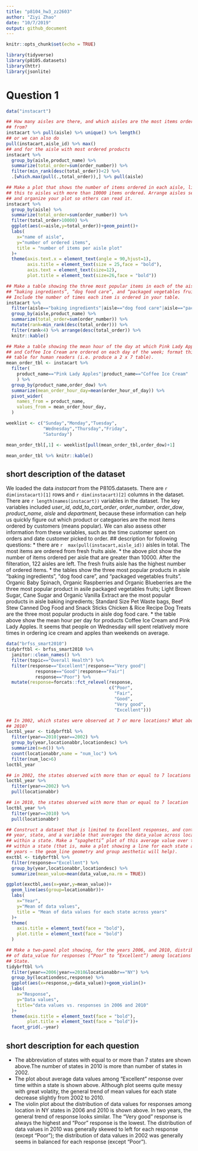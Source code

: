 ```yaml
---
title: "p8104_hw3_zz2603"
author: "Ziyi Zhao"
date: "10/7/2019"
output: github_document
---
```


```r
knitr::opts_chunk$set(echo = TRUE)

library(tidyverse)
library(p8105.datasets)
library(httr)
library(jsonlite)

```

# Question 1
```r
data("instacart")

## How many aisles are there, and which aisles are the most items ordered 
## from?
instacart %>% pull(aisle) %>% unique() %>% length()
## or we can also do
pull(instacart,aisle_id) %>% max()
## and for the aisle with most ordered products
instacart %>% 
  group_by(aisle,product_name) %>% 
  summarize(total_order=sum(order_number)) %>% 
  filter(min_rank(desc(total_order))<2) %>% 
  .[which.max(pull(.,total_order)),] %>% pull(aisle)

## Make a plot that shows the number of items ordered in each aisle, limiting 
## this to aisles with more than 10000 items ordered. Arrange aisles sensibly,
## and organize your plot so others can read it.
instacart %>% 
  group_by(aisle) %>%
  summarize(total_order=sum(order_number)) %>% 
  filter(total_order>10000) %>% 
  ggplot(aes(x=aisle,y=total_order))+geom_point()+
  labs(
    x="name of aisle",
    y="number of ordered items",
    title = "number of items per aisle plot"
  )+
  theme(axis.text.x = element_text(angle = 90,hjust=1),
        axis.title = element_text(size = 25,face = "bold"),
        axis.text = element_text(size=12),
        plot.title = element_text(size=26,face = "bold"))

## Make a table showing the three most popular items in each of the aisles 
## “baking ingredients”, “dog food care”, and “packaged vegetables fruits”. 
## Include the number of times each item is ordered in your table.
instacart %>% 
  filter(aisle=="baking ingredients"|aisle=="dog food care"|aisle=="packaged vegetables fruits") %>% 
  group_by(aisle,product_name) %>% 
  summarize(total_order=sum(order_number)) %>% 
  mutate(rank=min_rank(desc(total_order))) %>% 
  filter(rank<4) %>% arrange(desc(total_order)) %>% 
  knitr::kable()

## Make a table showing the mean hour of the day at which Pink Lady Apples 
## and Coffee Ice Cream are ordered on each day of the week; format this 
## table for human readers (i.e. produce a 2 x 7 table).
mean_order_tbl <- instacart %>% 
  filter(
    product_name=="Pink Lady Apples"|product_name=="Coffee Ice Cream"
    ) %>% 
  group_by(product_name,order_dow) %>% 
  summarize(mean_order_hour_day=mean(order_hour_of_day)) %>% 
  pivot_wider(
    names_from = product_name,
    values_from = mean_order_hour_day,
  )

weeklist <- c("Sunday","Monday","Tuesday",
              "Wednesday","Thursday","Friday",
              "Saturday")

mean_order_tbl[,1] <- weeklist[pull(mean_order_tbl,order_dow)+1]

mean_order_tbl %>% knitr::kable()
```
## short description of the dataset
We loaded the data *instacart* from the P8105.datasets. There are `r dim(instacart)[1]` rows and `r dim(instacart)[2]` columns in the dataset. There are `r length(names(instacart))` variables in the dataset. The key variables included *user_id*, *add_to_cart_order*, *order_number*, *order_dow*, *product_name*, *aisle* and *department*, because these information can help us quickly figure out which product or categaories are the most items ordered by customers (means popular). We can also assess other information from these variables, such as the time customer spent on orders and date customer picked to order.
## description for following questions:
* there are `r  max(pull(instacart,aisle_id))` aisles in total. The most items are ordered from fresh fruits aisle.
* the above plot show the number of items ordered per aisle that are greater than 10000. After the filteration, 122 aisles are left. The fresh fruits aisle has the highest number of ordered items.
* the tables show the three most popular products in aisle “baking ingredients”, “dog food care”, and “packaged vegetables fruits”. Organic Baby Spinach, Organic Raspberries and Organic Blueberries are the three most popular product in asile packaged vegetables fruits; Light Brown Sugar, Cane Sugar and Organic Vanilla Extract are the most popular products in aisle baking ingredients; Standard Size Pet Waste bags, Beef Stew Canned Dog Food and Snack Sticks Chicken & Rice Recipe Dog Treats are the three most popular products in aisle dog food care.
* the table above show the mean hour per day for products Coffee Ice Cream and	Pink Lady Apples.  It seems that people on Wednesday will spent relatively more times in ordering ice cream and apples than weekends on average.  


```r
data("brfss_smart2010")
tidybrftbl <- brfss_smart2010 %>% 
  janitor::clean_names() %>% 
  filter(topic=="Overall Health") %>% 
  filter(response=="Excellent"|response=="Very good"|
           response=="Good"|response=="Fair"|
           response=="Poor") %>% 
  mutate(response=forcats::fct_relevel(response,
                                       c("Poor",
                                         "Fair",
                                         "Good",
                                         "Very good",
                                         "Excellent")))

## In 2002, which states were observed at 7 or more locations? What about in 
## 2010?
loctbl_year <- tidybrftbl %>% 
  filter(year==2010|year==2002) %>% 
  group_by(year,locationabbr,locationdesc) %>% 
  summarize(n=n()) %>% 
  count(locationabbr,name = "num_loc") %>% 
  filter(num_loc>6)
loctbl_year

## in 2002, the states observed with more than or equal to 7 locations
loctbl_year %>% 
  filter(year==2002) %>% 
  pull(locationabbr)

## in 2010, the states observed with more than or equal to 7 location
loctbl_year %>% 
  filter(year==2010) %>% 
  pull(locationabbr)

## Construct a dataset that is limited to Excellent responses, and contains, 
## year, state, and a variable that averages the data_value across locations 
## within a state. Make a “spaghetti” plot of this average value over time 
## within a state (that is, make a plot showing a line for each state across 
## years – the geom_line geometry and group aesthetic will help). 
exctbl <- tidybrftbl %>% 
  filter(response=="Excellent") %>% 
  group_by(year,locationabbr,locationdesc) %>% 
  summarize(mean_value=mean(data_value,na.rm = TRUE))

ggplot(exctbl,aes(x=year,y=mean_value))+
  geom_line(aes(group=locationabbr))+
  labs(
    x="Year",
    y="Mean of data values",
    title = "Mean of data values for each state across years"
  )+
  theme(
    axis.title = element_text(face = "bold"),
    plot.title = element_text(face = "bold")
  )

## Make a two-panel plot showing, for the years 2006, and 2010, distribution 
## of data_value for responses (“Poor” to “Excellent”) among locations in NY 
## State.
tidybrftbl %>% 
  filter(year==2006|year==2010&locationabbr=="NY") %>% 
  group_by(locationdesc,response) %>% 
  ggplot(aes(x=response,y=data_value))+geom_violin()+
  labs(
    x="Response",
    y="Data values",
    title="data values vs. responses in 2006 and 2010"
  )+
  theme(axis.title = element_text(face = "bold"),
        plot.title = element_text(face = "bold"))+
  facet_grid(.~year)

```
## short description for each question
* The abbreviation of states with equal to or more than 7 states are shown above.The number of states in 2010 is more than number of states in 2002.
* The plot about average data values among "Excellent" response over time within a state is shown above. Although plot seems quite messy with great volatity, the general trend of mean values for each state decrease slightly from 2002 to 2010.
* The violin plot about the distribution of data values for responses among location in NY states in 2006 and 2010 is shown above.  In two years, the general trend of response looks similar. The "Very good" response is always the highest and "Poor" response is the lowest.  The distribution of data values in 2010 was generally skewed to left for each response (except "Poor"); the distribution of data values in 2002 was generally seems in balanced for each response (except "Poor").

```r

```



